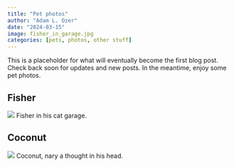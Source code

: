 ---
title: "Pet photos"
author: "Adam L. Ozer"
date: "2024-03-15"
image: fisher_in_garage.jpg
categories: [pets, photos, other stuff]
---

This is a placeholder for what will eventually become the first blog post. Check back soon for updates and new posts. In the meantime, enjoy some pet photos.

## Fisher
![](fisher_in_garage.jpg)
Fisher in his cat garage.

## Coconut
![](coconut.jpg)
Coconut, nary a thought in his head.
